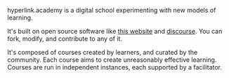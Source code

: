 
<Box>

hyperlink.academy is a digital school experimenting with new models of
learning. 

It's built on open source software like [this
website](https://gitlab.com/jaredpereira/hyperlink-academy) and
[discourse](https://www.discourse.org/). You can fork, modify, and contribute to
any of it. 

It's composed of courses created by learners, and curated by the community. Each
course aims to create unreasonably effective learning. Courses are run in
independent instances, each supported by a facilitator.

</Box>
